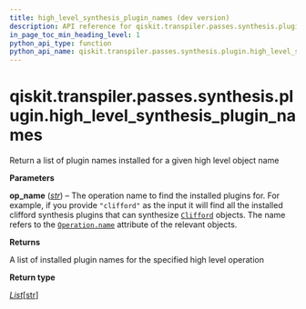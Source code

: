 ```yaml
---
title: high_level_synthesis_plugin_names (dev version)
description: API reference for qiskit.transpiler.passes.synthesis.plugin.high_level_synthesis_plugin_names in the dev version of qiskit
in_page_toc_min_heading_level: 1
python_api_type: function
python_api_name: qiskit.transpiler.passes.synthesis.plugin.high_level_synthesis_plugin_names
---
```


<span id="qiskit-transpiler-passes-synthesis-plugin-high-level-synthesis-plugin-names" />

# qiskit.transpiler.passes.synthesis.plugin.high\_level\_synthesis\_plugin\_names

<Function id="qiskit.transpiler.passes.synthesis.plugin.high_level_synthesis_plugin_names" isDedicatedPage={true} github="https://github.com/Qiskit/qiskit/tree/main/qiskit/transpiler/passes/synthesis/plugin.py#L718-L734" signature="qiskit.transpiler.passes.synthesis.plugin.high_level_synthesis_plugin_names(op_name)">
  Return a list of plugin names installed for a given high level object name

  **Parameters**

  **op\_name** ([*str*](https://docs.python.org/3/library/stdtypes.html#str "(in Python v3.13)")) – The operation name to find the installed plugins for. For example, if you provide `"clifford"` as the input it will find all the installed clifford synthesis plugins that can synthesize [`Clifford`](quantum-info-clifford "qiskit.quantum_info.Clifford") objects. The name refers to the [`Operation.name`](circuit-operation#name "qiskit.circuit.Operation.name") attribute of the relevant objects.

  **Returns**

  A list of installed plugin names for the specified high level operation

  **Return type**

  [*List*](https://docs.python.org/3/library/typing.html#typing.List "(in Python v3.13)")\[[str](https://docs.python.org/3/library/stdtypes.html#str "(in Python v3.13)")]
</Function>

